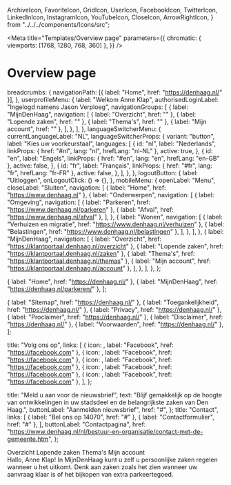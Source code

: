   ArchiveIcon,
  FavoriteIcon,
  GridIcon,
  UserIcon,
  FacebookIcon,
  TwitterIcon,
  LinkedInIcon,
  InstagramIcon,
  YouTubeIcon,
  CloseIcon,
  ArrowRightIcon,
} from "../../../components/Icons/src";



<Meta
  title="Templates/Overview page"
  parameters={{
    chromatic: { viewports: [1768, 1280, 768, 360] },
  }}
/>

# Overview page

  breadcrumbs: {
    navigationPath: [{ label: "Home", href: "https://denhaag.nl/" }],
  },
  userprofileMenu: {
    label: "Welkom Anne Klap",
    authorisedLoginLabel: "Ingelogd namens Jason Verploeg",
    navigationGroups: [
      {
        label: "MijnDenHaag",
        navigation: [
          { label: "Overzicht", href: "" },
          { label: "Lopende zaken", href: "" },
          { label: "Thema's", href: "" },
          { label: "Mijn account", href: "" },
        ],
      },
    ],
  },
  languageSwitcherMenu: {
    currentLanguageLabel: "NL",
    languageSwitcherProps: {
      variant: "button",
      label: "Kies uw voorkeurstaal",
      languages: [
        {
          id: "nl",
          label: "Nederlands",
          linkProps: { href: "#nl", lang: "nl", hrefLang: "nl-NL" },
          active: true,
        },
        {
          id: "en",
          label: "Engels",
          linkProps: { href: "#en", lang: "en", hrefLang: "en-GB" },
          active: false,
        },
        {
          id: "fr",
          label: "Français",
          linkProps: { href: "#fr", lang: "fr", hrefLang: "fr-FR" },
          active: false,
        },
      ],
    },
  },
  logoutButton: {
    label: "Uitloggen",
    onLogoutClick: () => {},
  },
  mobileMenu: {
    openLabel: "Menu",
    closeLabel: "Sluiten",
    navigation: [
      { label: "Home", href: "https://www.denhaag.nl" },
      {
        label: "Onderwerpen",
        navigation: [
          {
            label: "Omgeving",
            navigation: [
              { label: "Parkeren", href: "https://www.denhaag.nl/parkeren" },
              { label: "Afval", href: "https://www.denhaag.nl/afval" },
            ],
          },
          {
            label: "Wonen",
            navigation: [
              { label: "Verhuizen en migratie", href: "https://www.denhaag.nl/verhuizen" },
              { label: "Belastingen", href: "https://www.denhaag.nl/belastingen" },
            ],
          },
        ],
      },
      {
        label: "MijnDenHaag",
        navigation: [
          { label: "Overzicht", href: "https://klantportaal.denhaag.nl/overzicht" },
          { label: "Lopende zaken", href: "https://klantportaal.denhaag.nl/zaken" },
          { label: "Thema's", href: "https://klantportaal.denhaag.nl/themas" },
          { label: "Mijn account", href: "https://klantportaal.denhaag.nl/account" },
        ],
      },
    ],
  },
};

  { label: "Home", href: "https://denhaag.nl/" },
  { label: "MijnDenHaag", href: "https://denhaag.nl/parkeren/" },
];

  { label: "Sitemap", href: "https://denhaag.nl/" },
  { label: "Toegankelijkheid", href: "https://denhaag.nl/" },
  { label: "Privacy", href: "https://denhaag.nl/" },
  { label: "Proclaimer", href: "https://denhaag.nl/" },
  { label: "Disclaimer", href: "https://denhaag.nl/" },
  { label: "Voorwaarden", href: "https://denhaag.nl/" },
];

  title: "Volg ons op",
  links: [
    { icon: <FacebookIcon />, label: "Facebook", href: "https://facebook.com" },
    { icon: <TwitterIcon />, label: "Facebook", href: "https://facebook.com" },
    { icon: <LinkedInIcon />, label: "Facebook", href: "https://facebook.com" },
    { icon: <InstagramIcon />, label: "Facebook", href: "https://facebook.com" },
    { icon: <YouTubeIcon />, label: "Facebook", href: "https://facebook.com" },
  ],
};

  title: "Meld u aan voor de nieuwsbrief",
  text: "Blijf gemakkelijk op de hoogte van ontwikkelingen in uw stadsdeel en de belangrijkste zaken van Den Haag.",
  buttonLabel: "Aanmelden nieuwsbrief",
  href: "#",
};
  title: "Contact",
  links: [
    { label: "Bel ons op 14070", href: "#" },
    { label: "Contactformulier", href: "#" },
  ],
  buttonLabel: "Contactpagina",
  href: "https://www.denhaag.nl/nl/bestuur-en-organisatie/contact-met-de-gemeente.htm",
};


<Canvas>
  <Story name="Overview page">
    <Page>
      <PageHeader>
        <HeaderLogic {...exampleArgs} />
      </PageHeader>
      <ResponsiveContent className="denhaag-page-content denhaag-responsive-content--sidebar">
        <Sidenav>
          <SidenavList>
            <SidenavItem>
              <SidenavLink current={true}>
                <GridIcon />
                Overzicht
              </SidenavLink>
            </SidenavItem>
            <SidenavItem>
              <SidenavLink>
                <ArchiveIcon />
                Lopende zaken
              </SidenavLink>
            </SidenavItem>
            <SidenavItem>
              <SidenavLink>
                <FavoriteIcon />
                Thema's
              </SidenavLink>
            </SidenavItem>
            <SidenavItem>
              <SidenavLink>
                <UserIcon />
                Mijn account
              </SidenavLink>
            </SidenavItem>
          </SidenavList>
        </Sidenav>
        <main className="denhaag-page-content__main">
          <Heading2>Hallo, Anne Klap!</Heading2>
          <Paragraph>
            In MijnDenHaag kunt u zelf u persoonlijke zaken regelen wanneer u het uitkomt. Denk aan zaken zoals het zien
            wanneer uw aanvraag klaar is of het bijkopen van extra parkeertegoed.
          </Paragraph>
        </main>
      </ResponsiveContent>
      <PageFooter>
        <Footer
          newsletterData={newsletterData}
          contactData={contactData}
          legalData={footerLegalData}
          copyrightLabel={copyright}
          socialData={footerSocialData}
        />
      </PageFooter>
    </Page>
  </Story>
</Canvas>
